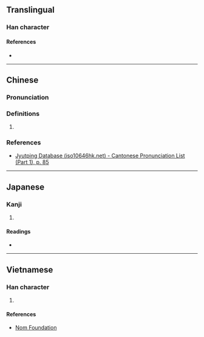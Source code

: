 {{character info}}
==Translingual==

===Han character===
{{Han char|rn=31|rad=囗|as=12|sn=15|four=60806|canj=WLMC|ids=⿴囗貴}}

====References====
* {{Han ref|kx=0221.080|dkj=04842|dj=0453.050|hdz=10726.100|uh=571A|ud=22298|bh=E549|bd=58697}}

----

==Chinese==
{{zh-forms}}

===Pronunciation===
{{zh-pron
|m=huì
|c=kui2,kwui2
|mc=y
|oc=y
|cat=
}}

===Definitions===
{{zh-hanzi}}

# {{rfdef|zh|sort=囗12}}

===References===
* [http://www.iso10646hk.net/jp/document/download.jsp Jyutping Database (iso10646hk.net) - Cantonese Pronunciation List (Part 1), p. 85]

----

==Japanese==

===Kanji===
{{ja-kanji|grade=|rs=囗12}}

# {{rfdef|ja|sort=囗12}}

====Readings====
* {{ja-readings|on=[[かい]] (kai), [[え]] (e), [[がい]] (gai)|kun=[[もん]] (mon)}}

----

==Vietnamese==

===Han character===
{{vi-readings|reading=cũi|rs=囗12}}

# {{rfdef|vi|sort=囗12}}

====References====
* [http://nomfoundation.org/common/nom_details.php?codepoint=571a Nom Foundation]